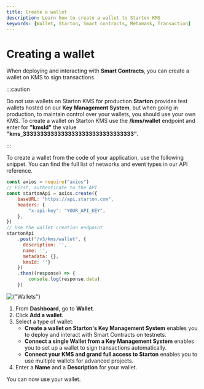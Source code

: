 ```yaml
---
title: Create a wallet
description: Learn how to create a wallet to Starton KMS
keywords: [Wallet, Starton, Smart contracts, Metamask, Transaction]
---
```


# Creating a wallet

When deploying and interacting with **Smart Contracts**, you can create a wallet on KMS to sign transactions.

:::caution

Do not use wallets on Starton KMS for production.**Starton** provides test wallets hosted on our **Key Management System**, but when going in production, to maintain control over your wallets, you should use your own KMS. To create a wallet on Starton KMS use the **/kms/wallet** endpoint and enter for **"kmsId"** the value  **"kms_33333333333333333333333333333333”**.

:::

<Tabs>
<TabItem value="code" label="From Code">
To create a wallet from the code of your application, use the following snippet.
You can find the full list of networks and event types in our <Link to="/api-reference">API reference</Link>.

```js
const axios = require("axios")
// First, authenticate to the API
const startonApi = axios.create({
	baseURL: "https://api.starton.com",
	headers: {
		"x-api-key": "YOUR_API_KEY",
	},
})
// Use the wallet creation endpoint
startonApi
	.post("/v3/kms/wallet", {
	  description: '', 
	  name: '', 
	  metadata: {}, 
	  kmsId: ''}
	})
	.then((response) => {
		console.log(response.data)
	})
```
</TabItem>
<TabItem value="dashboard" label="From Webapp">
<Image img={Withdraw} alt={"Wallets"} />

1. From **Dashboard**, go to **Wallet**.
1. Click **Add a wallet**.
1. Select a type of wallet:
    - **Create a wallet on Starton's Key Management System** enables you to deploy and interact with Smart Contracts on testnets.
    - **Connect a single Wallet from a Key Management System** enables you to set up a wallet to sign transactions automatically.
    - **Connect your KMS and grand full access to Starton** enables you to use multiple wallets for advanced projects.
1. Enter a **Name** and a **Description** for your wallet.

You can now use your wallet.


</TabItem>
</Tabs>
